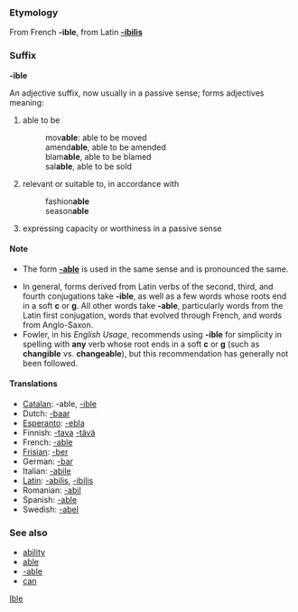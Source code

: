 ===Etymology===
From French '''-ible''', from Latin '''[[-ibilis]]'''

===Suffix===
'''-ible'''

An adjective suffix, now usually in a passive sense; forms adjectives meaning:
#able to be
#:mov'''able''': able to be moved
#:amend'''able''', able to be amended
#:blam'''able''', able to be blamed
#:sal'''able''', able to be sold
#relevant or suitable to, in accordance with
#:fashion'''able'''
#:season'''able'''
#expressing capacity or worthiness in a passive sense

====Note====
*The form '''[[-able]]''' is used in the same sense and is pronounced the same.

*In general, forms derived from Latin verbs of the second, third, and fourth conjugations take '''-ible''', as well as a few words whose roots end in a soft '''c''' or '''g'''.  All other words take '''-able''', particularly words from the Latin first conjugation, words that evolved through French, and words from Anglo-Saxon.
*Fowler, in his ''English Usage'', recommends using '''-ible''' for simplicity in spelling with '''any''' verb whose root ends in a soft '''c''' or '''g''' (such as '''changible''' vs. '''changeable'''), but this recommendation has generally not been followed.

====Translations====
*[[Catalan]]: -able, [[-ible]]
*Dutch: [[-baar]]
*[[Esperanto]]: [[-ebla]]
*Finnish: [[-tava]] [[-tävä]]
*French: [[-able]]
*[[Frisian]]: [[-ber]]
*German: [[-bar]]
*Italian: [[-abile]]
*[[Latin]]: [[-abilis]], [[-ibilis]]
*Romanian: [[-abil]]
*Spanish: [[-able]]
*Swedish: [[-abel]]

===See also===
*[[ability]]
*[[able]]
*[[-able]]
*[[can]]
[[Category:English suffixes|Ible]]